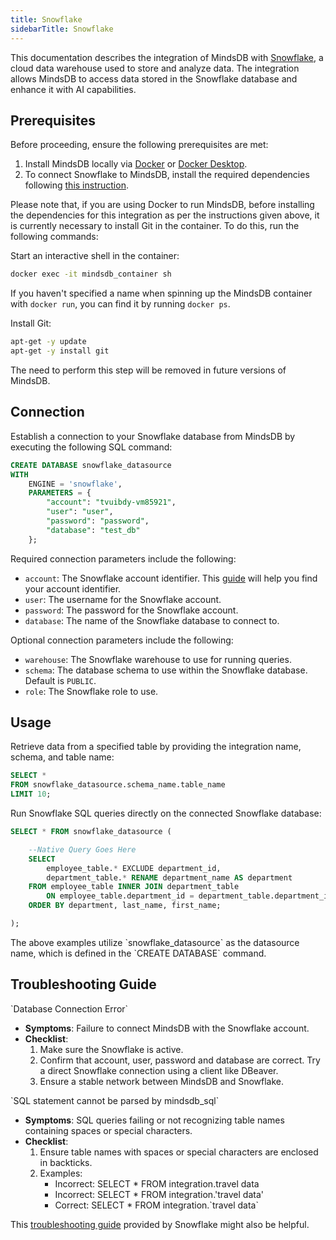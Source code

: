 ```yaml
---
title: Snowflake
sidebarTitle: Snowflake
---
```


This documentation describes the integration of MindsDB with [Snowflake](https://www.snowflake.com/en/), a cloud data warehouse used to store and analyze data.
The integration allows MindsDB to access data stored in the Snowflake database and enhance it with AI capabilities.

## Prerequisites

Before proceeding, ensure the following prerequisites are met:

1. Install MindsDB locally via [Docker](/setup/self-hosted/docker) or [Docker Desktop](/setup/self-hosted/docker-desktop).
2. To connect Snowflake to MindsDB, install the required dependencies following [this instruction](/setup/self-hosted/docker#install-dependencies).

<Tip>
Please note that, if you are using Docker to run MindsDB, before installing the dependencies for this integration as per the instructions given above, it is currently necessary to install Git in the container. To do this, run the following commands:

Start an interactive shell in the container:
```bash
docker exec -it mindsdb_container sh
```
If you haven't specified a name when spinning up the MindsDB container with `docker run`, you can find it by running `docker ps`.

Install Git:
```bash
apt-get -y update
apt-get -y install git
``` 

The need to perform this step will be removed in future versions of MindsDB.
</Tip>

## Connection

Establish a connection to your Snowflake database from MindsDB by executing the following SQL command:

```sql
CREATE DATABASE snowflake_datasource
WITH
    ENGINE = 'snowflake',
    PARAMETERS = {
        "account": "tvuibdy-vm85921",
        "user": "user",
        "password": "password",
        "database": "test_db"
    };
```

Required connection parameters include the following:

* `account`: The Snowflake account identifier. This [guide](https://docs.snowflake.com/en/user-guide/admin-account-identifier) will help you find your account identifier.
* `user`: The username for the Snowflake account.
* `password`: The password for the Snowflake account.
* `database`: The name of the Snowflake database to connect to.

Optional connection parameters include the following:

* `warehouse`: The Snowflake warehouse to use for running queries.
* `schema`: The database schema to use within the Snowflake database. Default is `PUBLIC`.
* `role`: The Snowflake role to use.

## Usage

Retrieve data from a specified table by providing the integration name, schema, and table name:

```sql
SELECT *
FROM snowflake_datasource.schema_name.table_name
LIMIT 10;
```

Run Snowflake SQL queries directly on the connected Snowflake database:

```sql
SELECT * FROM snowflake_datasource (

    --Native Query Goes Here
    SELECT
        employee_table.* EXCLUDE department_id,
        department_table.* RENAME department_name AS department
    FROM employee_table INNER JOIN department_table
        ON employee_table.department_id = department_table.department_id
    ORDER BY department, last_name, first_name;

);
```

<Note>
The above examples utilize `snowflake_datasource` as the datasource name, which is defined in the `CREATE DATABASE` command.
</Note>

## Troubleshooting Guide

<Warning>
`Database Connection Error`

* **Symptoms**: Failure to connect MindsDB with the Snowflake account.
* **Checklist**:
    1. Make sure the Snowflake is active.
    2. Confirm that account, user, password and database are correct. Try a direct Snowflake connection using a client like DBeaver.
    3. Ensure a stable network between MindsDB and Snowflake.
</Warning>

<Warning>
`SQL statement cannot be parsed by mindsdb_sql`

* **Symptoms**: SQL queries failing or not recognizing table names containing spaces or special characters.
* **Checklist**:
    1. Ensure table names with spaces or special characters are enclosed in backticks.
    2. Examples:
        * Incorrect: SELECT * FROM integration.travel data
        * Incorrect: SELECT * FROM integration.'travel data'
        * Correct: SELECT * FROM integration.\`travel data\`
</Warning>

This [troubleshooting guide](https://community.snowflake.com/s/article/Snowflake-Client-Connectivity-Troubleshooting) provided by Snowflake might also be helpful.